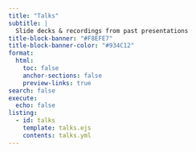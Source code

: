 ```yaml
---
title: "Talks"
subtitle: |
  Slide decks & recordings from past presentations
title-block-banner: "#F8EFE7"
title-block-banner-color: "#934C12"
format:
  html:
    toc: false
    anchor-sections: false
    preview-links: true
search: false
execute:
  echo: false
listing:
  - id: talks
    template: talks.ejs
    contents: talks.yml
---
```


::: {#talks .column-page}
:::
